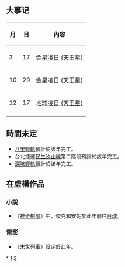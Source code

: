{{NoteTA
|G1=Movie
|G2=Show
}}
{{Veil|time=2015-09-12T09:31:44+00:00}}
{{年|2031}}
== 大事记 ==
{| class="wikitable"
|-
!月!!日!!內容
|-
| 3 || 17 || [[金星凌日_(天王星)|金星凌日 (天王星)]]
|-
| 10 || 29 || 金星凌日 (天王星)
|-
| 12 || 17 || [[地球凌日_(天王星)|地球凌日 (天王星)]]
|-  
|}
== 時間未定 ==
*[[八里輕軌|八里輕軌]]預計於該年完工。
*台北捷運[[民生汐止線|民生汐止線]]第二階段預計於該年完工。
*[[深坑輕軌|深坑輕軌]]預計於該年完工。

==在虛構作品==
===小說===
*《[[神奇樹屋|神奇樹屋]]》中，傑克和安妮於此年前往[[月球|月球]]。

===電影===
*《[[末世列車|末世列車]]》設定於此年。



{{hideH|年曆}}
{{年曆|2031}}
{{hideF}}

[[Category:2031年|*]]
[[Category:2030年代|1]]
[[Category:21世纪各年|3]]